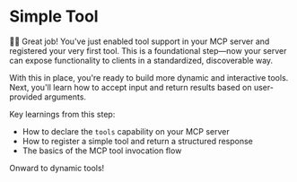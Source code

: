 # Simple Tool

👨‍💼 Great job! You've just enabled tool support in your MCP server and registered
your very first tool. This is a foundational step—now your server can expose
functionality to clients in a standardized, discoverable way.

With this in place, you're ready to build more dynamic and interactive tools.
Next, you'll learn how to accept input and return results based on user-provided
arguments.

Key learnings from this step:

- How to declare the `tools` capability on your MCP server
- How to register a simple tool and return a structured response
- The basics of the MCP tool invocation flow

Onward to dynamic tools!
